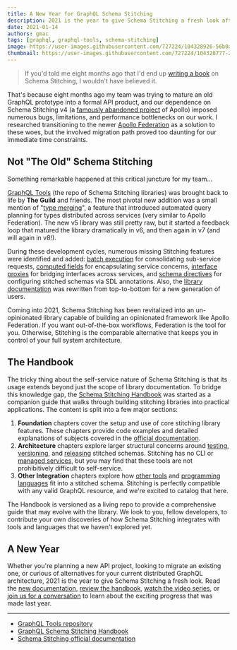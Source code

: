 ```yaml
---
title: A New Year for GraphQL Schema Stitching
description: 2021 is the year to give Schema Stitching a fresh look after its recent renovation
date: 2021-01-14
authors: gmac
tags: [graphql, graphql-tools, schema-stitching]
image: https://user-images.githubusercontent.com/727224/104328926-56b0a700-54ba-11eb-9ad3-f6d2b971d55d.jpg
thumbnail: https://user-images.githubusercontent.com/727224/104328777-29fc8f80-54ba-11eb-87d0-9982af1d8281.jpg
---
```


> If you'd told me eight months ago that I'd end up [writing a book](https://github.com/gmac/schema-stitching-handbook) on Schema Stitching, I wouldn't have believed it.

That's because eight months ago my team was trying to mature an old GraphQL prototype into a formal API product, and our dependence on Schema Stitching v4 (a [famously abandoned project](https://apollographql.com/docs/federation/migrating-from-stitching) of Apollo) imposed numerous bugs, limitations, and performance bottlenecks on our work. I researched transitioning to the newer [Apollo Federation](https://apollographql.com/docs/federation) as a solution to these woes, but the involved migration path proved too daunting for our immediate time constraints.

## Not "The Old" Schema Stitching

Something remarkable happened at this critical juncture for my team...

[GraphQL Tools](https://graphql-tools.com/docs/introduction) (the repo of Schema Stitching libraries) was brought back to life by **The Guild** and friends.
The most pivotal new addition was a small mention of "[type merging](https://graphql-tools.com/docs/stitch-type-merging)", a feature that introduced automated query planning for types distributed across services (very similar to Apollo Federation). The new v5 library was still pretty raw, but it started a feedback loop that matured the library dramatically in v6, and then again in v7 (and will again in v8!).

During these development cycles, numerous missing Stitching features were identified and added: [batch execution](https://github.com/gmac/schema-stitching-handbook/wiki/Batching-Arrays-and-Queries#what-is-query-batching) for consolidating sub-service requests, [computed fields](https://graphql-tools.com/docs/stitch-type-merging#computed-fields) for encapsulating service concerns, [interface proxies](https://graphql-tools.com/docs/stitch-type-merging#computed-fields) for bridging interfaces across services, and [schema directives](https://graphql-tools.com/docs/stitch-directives-sdl) for configuring stitched schemas via SDL annotations. Also, the [library documentation](https://graphql-tools.com/docs/stitch-combining-schemas) was rewritten from top-to-bottom for a new generation of users.

Coming into 2021, Schema Stitching has been revitalized into an un-opinionated library capable of building an opinionated framework like Apollo Federation. If you want out-of-the-box workflows, Federation is the tool for you. Otherwise, Stitching is the comparable alternative that keeps you in control of your full system architecture.

## The Handbook

The tricky thing about the self-service nature of Schema Stitching is that its usage extends beyond just the scope of library documentation. To bridge this knowledge gap, the [Schema Stitching Handbook](https://github.com/gmac/schema-stitching-handbook) was started as a companion guide that walks through building stitching libraries into practical applications. The content is split into a few major sections:

1. **Foundation** chapters cover the setup and use of core stitching library features. These chapters provide code examples and detailed explanations of subjects covered in the [official documentation](https://graphql-tools.com/docs/stitch-combining-schemas).
2. **Architecture** chapters explore larger structural concerns around [testing](https://github.com/gmac/schema-stitching-handbook/blob/master/continuous-integration-testing), [versioning](https://github.com/gmac/schema-stitching-handbook/blob/master/versioning-schema-releases), and [releasing](https://github.com/gmac/schema-stitching-handbook/blob/master/hot-schema-reloading) stitched schemas. Stitching has no CLI or [managed services](https://apollographql.com/docs/federation/managed-federation/overview), but you may find that these tools are not prohibitively difficult to self-service.
3. **Other Integration** chapters explore how [other tools](https://github.com/gmac/schema-stitching-handbook/tree/master/federation-services) and [programming languages](https://github.com/gmac/schema-stitching-handbook/tree/master/subservice-languages/ruby) fit into a stitched schema. Stitching is perfectly compatible with any valid GraphQL resource, and we're excited to catalog that here.

The Handbook is versioned as a living repo to provide a comprehensive guide that may evolve with the library. We look to you, fellow developers, to contribute your own discoveries of how Schema Stitching integrates with tools and languages that we haven't explored yet.

## A New Year

Whether you're planning a new API project, looking to migrate an existing one, or curious of alternatives for your current distributed GraphQL architecture, 2021 is the year to give Schema Stitching a fresh look. Read the [new documentation](https://graphql-tools.com/docs/stitch-combining-schemas), [review the handbook](https://github.com/gmac/schema-stitching-handbook), [watch the video series](https://youtube.com/watch?v=8-mZqjgIdiI&list=PLTJ2vmU3jbWy6JntdRQZAmy0mcpYu2OD1), or [join us for a conversation](https://github.com/ardatan/graphql-tools/discussions) to learn about the exciting progress that was made last year.

---

- [GraphQL Tools repository](https://github.com/ardatan/graphql-tools)
- [GraphQL Schema Stitching Handbook](https://github.com/gmac/schema-stitching-handbook)
- [Schema Stitching official documentation](https://graphql-tools.com/docs/stitch-combining-schemas)
